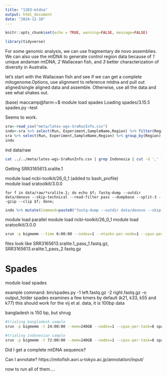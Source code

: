 ```yaml
---
title: "1203-mtdna"
output: html_document
date: "2024-12-10"
---
```


```r
knitr::opts_chunk$set(echo = TRUE, warning=FALSE, message=FALSE)
```

```r
library(tidyverse)
```

For some genomic analysis, we can use fragmentary de novo assemblies. We can also use the mtDNA to generate control region data because of _1_ unique andaman mtDNA, _2_ Wallacean fish, and _3_  better characterization of diversity in Australia.

let's start with the Wallacean fish and see if we can get a complete mitogenome.Options, use alignment to reference mtdna and pull out aligned/single aligned data and assemble. Otherwise, use all the data and see what shakes out.    

(base) maccamp@farm:~$ module load spades
Loading spades/3.15.5
spades.py --test

Seems to work.    
```r
sra<-read_csv("meta/lates-wgs-SraRunInfo.csv")
indo<-sra %>% select(Run, Experiment,SampleName,Region) %>% filter(Region=="Indonesia")
sra %>% select(Run, Experiment,SampleName,Region) %>% group_by(Region) %>% summarize(Count=n())
indo
```
ind data/raw
```sh
cat ../../meta/lates-wgs-SraRunInfo.csv | grep Indonesia | cut -d ',' -f 10 | while read line; do wget $line; done;
```

Getting SRR3165613.sralite.1

module load ncbi-toolkit/26_0_1 (added to bash_profile)     
module load sratoolkit/3.0.0       

 `for f in data/raw/*sralite.1; do echo $f; fastq-dump --outdir data/denovo --skip-technical --read-filter pass --dumpbase --split-3 --gzip --clip $f; done;  `    
```r
indo %>% mutate(Command=paste0("fastq-dump --outdir data/denovo --skip-technical --read-filter pass --dumpbase --split-3 --gzip --clip data/raw/", Run, ".sralite.1")) %>% select(Command) %>% write_tsv(file="1203.1-split.sh", col_names = FALSE)

```

module load parallel
module load ncbi-toolkit/26_0_1
module load sratoolkit/3.0.0       

```sh
srun -p bigmemm --time 6:00:00 --nodes=1 --ntasks-per-node=1 --cpus-per-task=11 parallel -j 11 < 1203.1-split.sh
```

files look like SRR3165613.sralite.1_pass_1.fastq.gz, SRR3165613.sralite.1_pass_2.fastq.gz

# Spades
module load spades

example command: bin/spades.py -1 left.fastq.gz -2 right.fastq.gz -o output_folder
spades examines a few kmers by default (k21, k33, k55 and k77) this should work for the vij et al. data, it is 100bp data

bangladesh is 150 bp, but shrug

```sh
#trialing bangladesh sample
srun -p bigmemm -t 24:00:00 --mem=240GB --nodes=1 --cpus-per-task=6 spades.py --phred-offset 33 -1 data/bangladesh/split/SRR26358744_pass_1.fastq.gz  -2 data/bangladesh/split/SRR26358744_pass_2.fastq.gz -o data/denovo/SRR26358744 

#trialing indonesian sample
srun -p bigmemm -t 72:00:00 --mem=240GB --nodes=1 --cpus-per-task=6 spades.py --phred-offset 33 -1 data/denovo/SRR3165613.sralite.1_pass_1.fastq.gz -2 data/denovo/SRR3165613.sralite.1_pass_2.fastq.gz -o data/denovo/SRR3165613
```


Did I get a complete mtDNA sequence?  

Can I annotate? https://mitofish.aori.u-tokyo.ac.jp/annotation/input/

now to run all of them....

